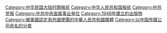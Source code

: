 [[Category:中华民国大陆时期报纸|Category:中华民国大陆时期报纸]]
[[Category:中华人民共和国报纸|Category:中华人民共和国报纸]]
[[Category:中共党报|Category:中共党报]]
[[Category:中共中央直属事业单位|Category:中共中央直属事业单位]]
[[Category:1948年建立的出版物|Category:1948年建立的出版物]]
[[Category:被美國認定為外國使團的中華人民共和國媒體|Category:被美國認定為外國使團的中華人民共和國媒體]]
[[Category:以中国传媒公司命名的分类|Category:以中国传媒公司命名的分类]]